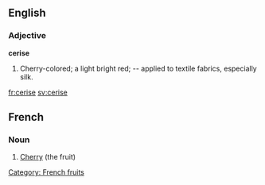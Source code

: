==English==

===Adjective===

'''cerise'''

#Cherry-colored; a light bright red; -- applied to textile fabrics, especially silk.

[[fr:cerise]]
[[sv:cerise]]

==French==
===Noun===

# [[Cherry]] (the fruit)

[[Category: French fruits]]